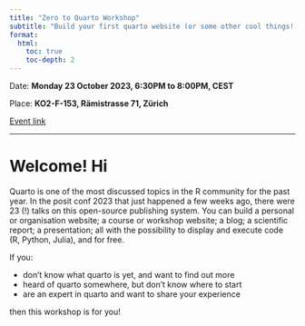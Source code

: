 ```yaml
---
title: "Zero to Quarto Workshop"
subtitle: "Build your first quarto website (or some other cool things!)"
format: 
  html:
    toc: true
    toc-depth: 2
---
```


Date: **Monday 23 October 2023, 6:30PM to 8:00PM, CEST** 

Place: **KO2-F-153, Rämistrasse 71, Zürich**

[Event link](https://www.meetup.com/rladies-zurich/events/296330423/)

------------------
 
# Welcome! Hi

Quarto is one of the most discussed topics in the R community for the past year. In the posit conf 2023 that just happened a few weeks ago, there were 23 (!) talks on this open-source publishing system. You can build a personal or organisation website; a course or workshop website; a blog; a scientific report; a presentation; all with the possibility to display and execute code (R, Python, Julia), and for free.


If you:

* don't know what quarto is yet, and want to find out more
* heard of quarto somewhere, but don't know where to start
* are an expert in quarto and want to share your experience

then this workshop is for you!


